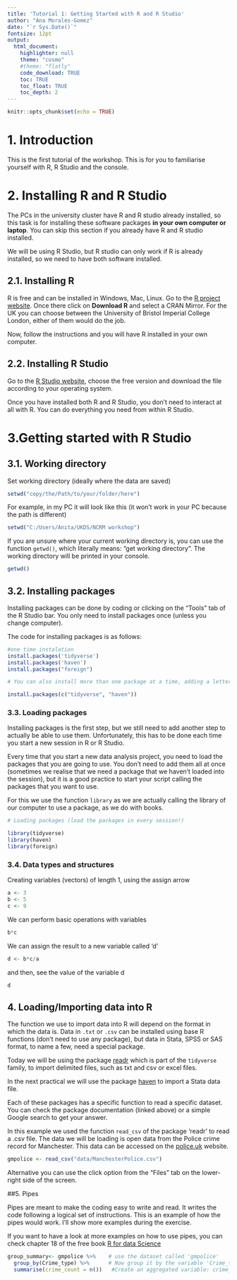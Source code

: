 ```yaml
---
title: 'Tutorial 1: Getting Started with R and R Studio'
author: "Ana Morales-Gomez"
date: "`r Sys.Date()`"
fontsize: 12pt
output: 
  html_document:
    highlighter: null
    theme: "cosmo"
    #theme: "flatly"
    code_download: TRUE
    toc: TRUE
    toc_float: TRUE
    toc_depth: 2
---
```


```r
knitr::opts_chunk$set(echo = TRUE)
```

# 1. Introduction

This is the first tutorial of the workshop. This is for you to familiarise yourself with R, R Studio and the console.

# 2. Installing R and R Studio

The PCs in the university cluster have R and R studio already installed, so this task is for installing these software packages **in your own computer or laptop**. You can skip this section if you already have R and R studio installed.

We will be using R Studio, but R studio can only work if R is already installed, so we need to have both software installed. 

## 2.1. Installing R

R is free and can be installed in Windows, Mac, Linux. Go to the [R project website](https://www.r-project.org/). Once there click on **Download R** and select a CRAN Mirror. For the UK you can choose between the 	University of Bristol
Imperial College London, either of them would do the job.  


Now, follow the instructions and you will have R installed in your own computer.  

## 2.2.  Installing R Studio

Go to the [R Studio website](https://rstudio.com/products/rstudio/download/), choose the free version and download the file according to your operating system.

Once you have installed both R and R Studio, you don't need to interact at all with R. You can do everything you need from within R Studio.

# 3.Getting started with R Studio  

## 3.1.  Working directory

Set working directory (ideally where the data are saved)
```r
setwd("copy/the/Path/to/your/folder/here")
```

For example, in my PC it will look like this (it won't work in your PC because the path is different)

```r
setwd("C:/Users/Anita/UKDS/NCRM workshop")
```

If you are unsure where your current working directory is, you can use the function `getwd()`, which literally means: "get working directory". The working directory will be printed in your console.

```r
getwd()
```

## 3.2. Installing packages

Installing packages can be done by coding or clicking on the "Tools" tab of the R Studio bar. You only need to install packages once (unless you change computer).

The code for installing packages is as follows:



```r
#one time instalation
install.packages('tidyverse')
install.packages('haven')
install.packages("foreign")

# You can also install more than one package at a time, adding a letter "c" for concatenate before the names of the packages

install.packages(c("tidyverse", "haven"))

```

### 3.3. Loading packages

Installing packages is the first step, but we still need to add another step to actually be able to use them. Unfortunately, this has to be done each time you start a new session in R or R Studio.

Every time that you start a new data analysis project, you need to load the packages that you are going to use. You don't need to add them all at once (sometimes we realise that we need a package that we haven't loaded into the session), but it is a good practice to start your script calling the packages that you want to use.

For this we use the function `library` as we are actually calling the library of our computer to use a package, as we do with books.

```r
# Loading packages (load the packages in every session!)

library(tidyverse)
library(haven)
library(foreign)
```

### 3.4.  Data types and structures

Creating variables (vectors) of length 1, using the assign arrow

```r
a <- 3
b <- 5
c <- 9
```

We can perform basic operations with variables

```r
b*c
```

We can assign the result to a new variable called 'd'

```r
d <- b*c/a
```

and then, see the value of the variable d

```r
d
```


## 4. Loading/Importing data into R

The function we use to import data into R will depend on the format in which the data is. Data in `.txt` or `.csv` can be installed using base R functions (don't need to use any package), but data in Stata, SPSS or SAS format, to name a few, need a special package.

Today we will be using the package [readr](https://cran.r-project.org/web/packages/readr/readr.pdf) which is part of the `tidyverse` family, to import delimited files, such as txt and csv or excel files. 

In the next practical we will use the package [haven](https://cran.r-project.org/web/packages/haven/haven.pdf) to import a Stata data file.

Each of these packages has a specific function to read a specific dataset. You can check the package documentation (linked above) or a simple Google search to get your answer.

In this example we used the function `read_csv` of the package 'readr' to read a  .csv file. The data we will be loading is open data from the Police crime record for Manchester. This data can be accessed on the [police.uk](https://data.police.uk/data/) website. 
```r
gmpolice <- read_csv("data/ManchesterPolice.csv")

```
Alternative you can use the click option from the "Files" tab on the lower-right side of the screen.


##5.  Pipes  


Pipes are meant to make the coding easy to write and read. It writes the code following a logical set of instructions. This is an example of how the pipes would work. I'll show more examples during the exercise.

If you want to have a look at more examples on how to use pipes, you can check chapter 18 of the free book [R for data Science](https://r4ds.had.co.nz/pipes.html)

```r

group_summary<- gmpolice %>%    # use the dataset called 'gmpolice'
  group_by(Crime_type) %>%      # Now group it by the variable 'Crime_type' of 
  summarise(crime_count = n())   #Create an aggregated variable: crime_count

```

